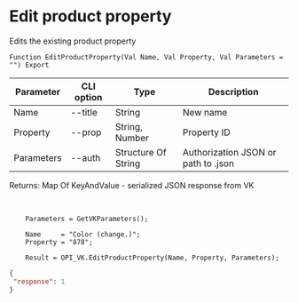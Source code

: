 ﻿---
sidebar_position: 3
---


# Edit product property
 Edits the existing product property



`Function EditProductProperty(Val Name, Val Property, Val Parameters = "") Export`

  | Parameter | CLI option | Type | Description |
  |-|-|-|-|
  | Name | --title | String | New name |
  | Property | --prop | String, Number | Property ID |
  | Parameters | --auth | Structure Of String | Authorization JSON or path to .json |

  
  Returns:  Map Of KeyAndValue - serialized JSON response from VK

<br/>




```bsl title="Code example"
    Parameters = GetVKParameters();

    Name     = "Color (change.)";
    Property = "878";

    Result = OPI_VK.EditProductProperty(Name, Property, Parameters);
```
 



```json title="Result"
{
 "response": 1
}
```

